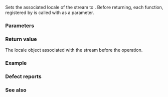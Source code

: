 {{cpp/io/ios_base/title|imbue}}
{{cpp/io/ios_base/navbar}}
{{ddcl|
std::locale imbue( const std::locale&amp; loc );
}}

Sets the associated locale of the stream to {{c|loc}}. Before returning, each function, registered by {{lc|register_callback()}} is called with {{tt|imbue_event}} as a parameter. 

===Parameters===
{{par begin}}
{{par|loc|new locale to associate the stream to}}
{{par end}}

===Return value===
The locale object associated with the stream before the operation.

===Example===
{{example
|
|code=
|output=
}}

===Defect reports===
{{dr list begin}}
{{dr list item|wg=lwg|dr=47|std=C++98|before=the return value was misspecified as the return value of {{tt|getloc()}}|after=corrected}}
{{dr list item|wg=lwg|dr=156|std=C++98|before=the type of {{c|loc}} was {{tt|const std::locale}}|after=corrected to {{tt|const std::locale&amp;}}}}
{{dr list end}}

===See also===
{{dsc begin}}
{{dsc inc|cpp/io/ios_base/dsc getloc}}
{{dsc end}}

{{langlinks|de|es|fr|it|ja|pt|ru|zh}}